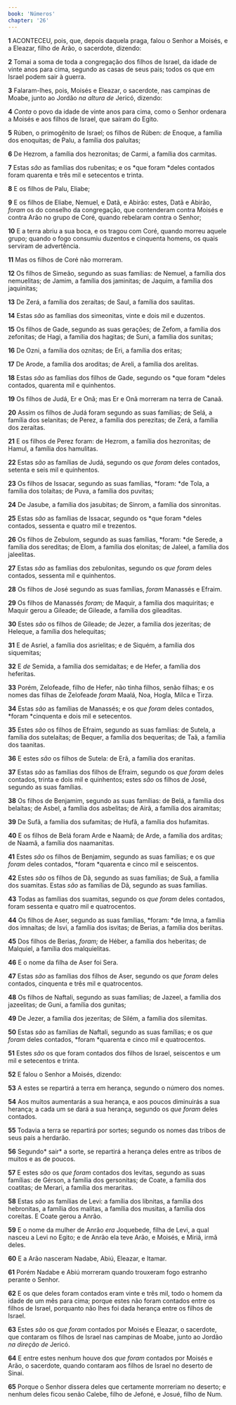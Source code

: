 ```yaml
---
book: 'Números'
chapter: '26'
---
```


**1** ACONTECEU, pois, que, depois daquela praga, falou o Senhor a Moisés, e a Eleazar, filho de Arão, o sacerdote, dizendo:

**2** Tomai a soma de toda a congregação dos filhos de Israel, da idade de vinte anos para cima, segundo as casas de seus pais; todos os que em Israel podem sair à guerra.

**3** Falaram-lhes, pois, Moisés e Eleazar, o sacerdote, nas campinas de Moabe, junto ao Jordão _na altura de_ Jericó, dizendo:

**4** _Conta_ o povo da idade de vinte anos para cima, como o Senhor ordenara a Moisés e aos filhos de Israel, que saíram do Egito.

**5** Rúben, o primogênito de Israel; os filhos de Rúben: _de_ Enoque, a família dos enoquitas; de Palu, a família dos paluítas;

**6** De Hezrom, a família dos hezronitas; de Carmi, a família dos carmitas.

**7** Estas _são_ as famílias dos rubenitas; e os *que foram *deles contados foram quarenta e três mil e setecentos e trinta.

**8** E os filhos de Palu, Eliabe;

**9** E os filhos de Eliabe, Nemuel, e Datã, e Abirão: estes, Datã e Abirão, _foram_ os do conselho da congregação, que contenderam contra Moisés e contra Arão no grupo de Coré, quando rebelaram contra o Senhor;

**10** E a terra abriu a sua boca, e os tragou com Coré, quando morreu aquele grupo; quando o fogo consumiu duzentos e cinquenta homens, os quais serviram de advertência.

**11** Mas os filhos de Coré não morreram.

**12** Os filhos de Simeão, segundo as suas famílias: de Nemuel, a família dos nemuelitas; de Jamim, a família dos jaminitas; de Jaquim, a família dos jaquinitas;

**13** De Zerá, a família dos zeraítas; de Saul, a família dos saulitas.

**14** Estas _são_ as famílias dos simeonitas, vinte e dois mil e duzentos.

**15** Os filhos de Gade, segundo as suas gerações; de Zefom, a família dos zefonitas; de Hagi, a família dos hagitas; de Suni, a família dos sunitas;

**16** De Ozni, a família dos oznitas; de Eri, a família dos eritas;

**17** De Arode, a família dos aroditas; de Areli, a família dos arelitas.

**18** Estas _são_ as famílias dos filhos de Gade, segundo os *que foram *deles contados, quarenta mil e quinhentos.

**19** Os filhos de Judá, Er e Onã; mas Er e Onã morreram na terra de Canaã.

**20** Assim os filhos de Judá foram segundo as suas famílias; de Selá, a família dos selanitas; de Perez, a família dos perezitas; de Zerá, a família dos zeraítas.

**21** E os filhos de Perez foram: de Hezrom, a família dos hezronitas; de Hamul, a família dos hamulitas.

**22** Estas _são_ as famílias de Judá, segundo os _que foram_ deles contados, setenta e seis mil e quinhentos.

**23** Os filhos de Issacar, segundo as suas famílias, *foram: *de Tola, a família dos tolaítas; de Puva, a família dos puvitas;

**24** De Jasube, a família dos jasubitas; de Sinrom, a família dos sinronitas.

**25** Estas _são_ as famílias de Issacar, segundo os *que foram *deles contados, sessenta e quatro mil e trezentos.

**26** Os filhos de Zebulom, segundo as suas famílias, *foram: *de Serede, a família dos sereditas; de Elom, a família dos elonitas; de Jaleel, a família dos jaleelitas.

**27** Estas _são_ as famílias dos zebulonitas, segundo os _que foram_ deles contados, sessenta mil e quinhentos.

**28** Os filhos de José segundo as suas famílias, _foram_ Manassés e Efraim.

**29** Os filhos de Manassés _foram;_ de Maquir, a família dos maquiritas; e Maquir gerou a Gileade; de Gileade, a família dos gileaditas.

**30** Estes _são_ os filhos de Gileade; de Jezer, a família dos jezeritas; de Heleque, a família dos helequitas;

**31** E de Asriel, a família dos asrielitas; e de Siquém, a família dos siquemitas;

**32** E _de_ Semida, a família dos semidaítas; e de Hefer, a família dos heferitas.

**33** Porém, Zelofeade, filho de Hefer, não tinha filhos, senão filhas; e os nomes das filhas de Zelofeade _foram_ Maalá, Noa, Hogla, Milca e Tirza.

**34** Estas _são_ as famílias de Manassés; e os _que foram_ deles contados, *foram *cinquenta e dois mil e setecentos.

**35** Estes _são_ os filhos de Efraim, segundo as suas famílias: de Sutela, a família dos sutelaítas; de Bequer, a família dos bequeritas; de Taã, a família dos taanitas.

**36** E estes _são_ os filhos de Sutela: de Erã, a família dos eranitas.

**37** Estas _são_ as famílias dos filhos de Efraim, segundo os _que foram_ deles contados, trinta e dois mil e quinhentos; estes _são_ os filhos de José, segundo as suas famílias.

**38** Os filhos de Benjamim, segundo as suas famílias: de Belá, a família dos belaítas; de Asbel, a família dos asbelitas; de Airã, a família dos airamitas;

**39** De Sufã, a família dos sufamitas; de Hufã, a família dos hufamitas.

**40** E os filhos de Belá foram Arde e Naamã; de Arde, a família dos arditas; de Naamã, a família dos naamanitas.

**41** Estes _são_ os filhos de Benjamim, segundo as suas famílias; e os _que foram_ deles contados, *foram *quarenta e cinco mil e seiscentos.

**42** Estes _são_ os filhos de Dã, segundo as suas famílias; de Suã, a família dos suamitas. Estas _são_ as famílias de Dã, segundo as suas famílias.

**43** Todas as famílias dos suamitas, segundo os _que foram_ deles contados, foram sessenta e quatro mil e quatrocentos.

**44** Os filhos de Aser, segundo as suas famílias, *foram: *de Imna, a família dos imnaítas; de Isvi, a família dos isvitas; de Berias, a família dos beriítas.

**45** Dos filhos de Berias, _foram;_ de Héber, a família dos heberitas; de Malquiel, a família dos malquielitas.

**46** E o nome da filha de Aser foi Sera.

**47** Estas _são_ as famílias dos filhos de Aser, segundo os _que foram_ deles contados, cinquenta e três mil e quatrocentos.

**48** Os filhos de Naftali, segundo as suas famílias; de Jazeel, a família dos jazeelitas; de Guni, a família dos gunitas;

**49** De Jezer, a família dos jezeritas; de Silém, a família dos silemitas.

**50** Estas _são_ as famílias de Naftali, segundo as suas famílias; e os _que foram_ deles contados, *foram *quarenta e cinco mil e quatrocentos.

**51** Estes _são_ os que foram contados dos filhos de Israel, seiscentos e um mil e setecentos e trinta.

**52** E falou o Senhor a Moisés, dizendo:

**53** A estes se repartirá a terra em herança, segundo o número dos nomes.

**54** Aos muitos aumentarás a sua herança, e aos poucos diminuirás a sua herança; a cada um se dará a sua herança, segundo os _que foram_ deles contados.

**55** Todavia a terra se repartirá por sortes; segundo os nomes das tribos de seus pais a herdarão.

**56** Segundo* sair* a sorte, se repartirá a herança deles entre as tribos de muitos e as de poucos.

**57** E estes _são_ os _que foram_ contados dos levitas, segundo as suas famílias: de Gérson, a família dos gersonitas; de Coate, a família dos coatitas; de Merari, a família dos meraritas.

**58** Estas _são_ as famílias de Levi: a família dos libnitas, a família dos hebronitas, a família dos malitas, a família dos musitas, a família dos coreítas. E Coate gerou a Anrão.

**59** E o nome da mulher de Anrão _era_ Joquebede, filha de Levi, a qual nasceu a Levi no Egito; e de Anrão ela teve Arão, e Moisés, e Miriã, irmã deles.

**60** E a Arão nasceram Nadabe, Abiú, Eleazar, e Itamar.

**61** Porém Nadabe e Abiú morreram quando trouxeram fogo estranho perante o Senhor.

**62** E os que deles foram contados eram vinte e três mil, todo o homem da idade de um mês para cima; porque estes não foram contados entre os filhos de Israel, porquanto não lhes foi dada herança entre os filhos de Israel.

**63** Estes _são_ os _que foram_ contados por Moisés e Eleazar, o sacerdote, que contaram os filhos de Israel nas campinas de Moabe, junto ao Jordão _na direção de_ Jericó.

**64** E entre estes nenhum houve dos _que foram_ contados por Moisés e Arão, o sacerdote, quando contaram aos filhos de Israel no deserto de Sinai.

**65** Porque o Senhor dissera deles que certamente morreriam no deserto; e nenhum deles ficou senão Calebe, filho de Jefoné, e Josué, filho de Num.
